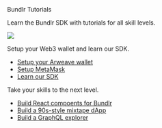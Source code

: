 
<div className="py-20">
<Heading level={1}  className="mb-4">Bundlr Tutorials</Heading>

<p>Learn the Bundlr SDK with tutorials for all skill levels.</p>

</div>

<img
	src="https://bundlr.network/new/assets/home/data-donuts.webp"
	className="absolute mt-20 top-10 hidden xl:flex right-10 w-[300px]"
/>

<div className="mt-0">
<SectionTitle title={"Beginner Tutorials"} />
<p className="mt-4">
    Setup your Web3 wallet and learn our SDK.
</p>

-   [Setup your Arweave wallet](/hands-on/tutorials/arweave-wallet)
-   [Setup MetaMask](/hands-on/tutorials/setup-metamask)
-   [Learn our SDK](/hands-on/tutorials/bundlr-sdk)

</div>

<div className="mt-10">
<SectionTitle title={"Intermediate Tutorials"} />
<p className="mt-4">
    Take your skills to the next level.
</p>

-   [Build React compoents for Bundlr](/hands-on/tutorials/react-components)
-   [Build a 90s-style mixtape dApp](/hands-on/tutorials/mixtape-dapp)
-   [Build a GraphQL explorer](/hands-on/tutorials/graphql-explorer)

</div>
